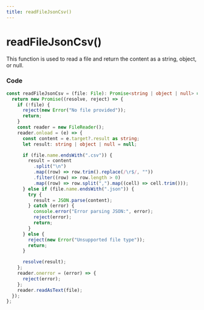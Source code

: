 ```yaml
---
title: readFileJsonCsv()
---
```


# readFileJsonCsv()

This function is used to read a file and return the content as a string, object, or null.

### Code

```ts
const readFileJsonCsv = (file: File): Promise<string | object | null> => {
  return new Promise((resolve, reject) => {
    if (!file) {
      reject(new Error("No file provided"));
      return;
    }
    const reader = new FileReader();
    reader.onload = (e) => {
      const content = e.target?.result as string;
      let result: string | object | null = null;

      if (file.name.endsWith(".csv")) {
        result = content
          .split("\n")
          .map((row) => row.trim().replace(/\r$/, ""))
          .filter((row) => row.length > 0)
          .map((row) => row.split(",").map((cell) => cell.trim()));
      } else if (file.name.endsWith(".json")) {
        try {
          result = JSON.parse(content);
        } catch (error) {
          console.error("Error parsing JSON:", error);
          reject(error);
          return;
        }
      } else {
        reject(new Error("Unsupported file type"));
        return;
      }

      resolve(result);
    };
    reader.onerror = (error) => {
      reject(error);
    };
    reader.readAsText(file);
  });
};
```

